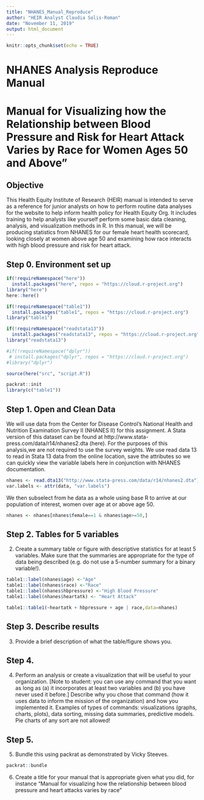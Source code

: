 ```yaml
---
title: "NHANES_Manual_Reproduce"
author: "HEIR Analyst Claudia Solis-Roman"
date: "November 11, 2019"
output: html_document
---
```


```r
knitr::opts_chunk$set(echo = TRUE)

```

# NHANES Analysis Reproduce Manual
# Manual for Visualizing how the Relationship between Blood Pressure and Risk for Heart Attack Varies by Race for Women Ages 50 and Above”


## Objective
This Health Equity Institute of Research (HEIR) manual is intended to serve as a reference for junior analysts on how to perform routine data analyses for the website to help inform health policy for Health Equity Org. It includes training to help analysts like yourself perform some basic data cleaning, analysis, and visualization methods in R. In this manual, we will be producing statistics from NHANES for our female heart health scorecard, looking closely at women above age 50 and examining how race interacts with high blood pressure and risk for heart attack.

## Step 0. Environment set up
```r
if(!requireNamespace("here"))
  install.packages("here", repos = "https://cloud.r-project.org")
library("here")
here::here()

if(!requireNamespace("table1"))
  install.packages("table1", repos = "https://cloud.r-project.org")
library("table1")

if(!requireNamespace("readstata13"))
  install.packages("readstata13", repos = "https://cloud.r-project.org")
library("readstata13")

#if(!requireNamespace("dplyr"))
 # install.packages("dplyr", repos = "https://cloud.r-project.org")
#library("dplyr")

source(here("src", "script.R"))

packrat::init
library(c("table1"))
```

## Step 1. Open and Clean Data
We will use data from the Center for Disease Control's National Health and Nutrition Examination Survey II (NHANES II) for this assignment. A Stata version of this dataset can be found at http://www.stata-press.com/data/r14/nhanes2.dta (here). For the purposes of this analysis,we are not required to use the survey weights. We use read data 13 to read in Stata 13 data from the online location, save the attributes so we can quickly view the variable labels here in conjunction with NHANES documentation. 

```r
nhanes <- read.dta13("http://www.stata-press.com/data/r14/nhanes2.dta")
var.labels <- attr(data, "var.labels")
```

We then subselect from he data as a whole using base R to arrive at our population of interest, women over age at or above age 50. 

```r
nhanes <- nhanes[nhanes$female==1 & nhanes$age>=50,]
```

## Step 2. Tables for 5 variables

2. Create a summary table or figure with descriptive statistics for at least 5 variables. Make sure that
the summaries are appropriate for the type of data being described (e.g. do not use a 5-number
summary for a binary variable!).

```r

table1::label(nhanes$age) <-"Age"
table1::label(nhanes$race) <-"Race"
table1::label(nhanes$hbpressure) <-"High Blood Pressure"
table1::label(nhanes$heartatk) <- "Heart Attack"

table1::table1(~heartatk + hbpressure + age | race,data=nhanes)

```


## Step 3. Describe results
3. Provide a brief description of what the table/figure shows you.

## Step 4. 
4. Perform an analysis or create a visualization that will be useful to your organization. [Note to
student: you can use any command that you want as long as (a) it incorporates at least two
variables and (b) you have never used it before.] Describe why you chose that command (how it
uses data to inform the mission of the organization) and how you implemented it. Examples of
types of commands: visualizations (graphs, charts, plots), data sorting, missing data summaries,
predictive models. Pie charts of any sort are not allowed!

## Step 5. 
5. Bundle this using packrat as demonstrated by Vicky Steeves.

```r
packrat::bundle
```

6. Create a title for your manual that is appropriate given what you did, for instance “Manual for
visualizing how the relationship between blood pressure and heart attacks varies by race”


